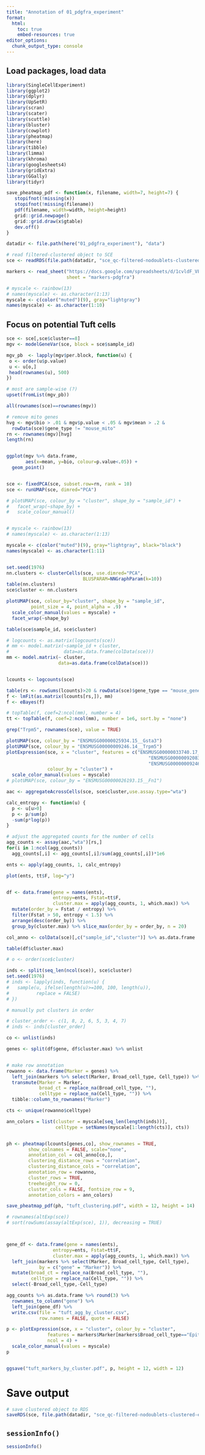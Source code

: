 ```yaml
---
title: "Annotation of 01_pdgfra_experiment"
format:
  html:
    toc: true
    embed-resources: true
editor_options: 
  chunk_output_type: console
---
```


## Load packages, load data

```r
library(SingleCellExperiment)
library(ggplot2)
library(dplyr)
library(UpSetR)
library(scran)
library(scater)
library(scuttle)
library(bluster)
library(cowplot)
library(pheatmap)
library(here)
library(tibble)
library(limma)
library(khroma)
library(googlesheets4)
library(gridExtra)
library(GGally)
library(tidyr)

save_pheatmap_pdf <- function(x, filename, width=7, height=7) {
   stopifnot(!missing(x))
   stopifnot(!missing(filename))
   pdf(filename, width=width, height=height)
   grid::grid.newpage()
   grid::grid.draw(x$gtable)
   dev.off()
}

datadir <- file.path(here("01_pdgfra_experiment"), "data")

# read filtered-clustered object to SCE
sce <- readRDS(file.path(datadir, "sce_qc-filtered-nodoublets-clustered-epithelial.rds"))

markers <- read_sheet("https://docs.google.com/spreadsheets/d/1cvldF_VFA7FYuChoR9a4SIpYcZ1aS80yThNT3iP4T00/edit#gid=1756474524",
                      sheet = "markers-pdgfra")

# myscale <- rainbow(13)
# names(myscale) <- as.character(1:13)
myscale <- c(color("muted")(9), gray="lightgray")
names(myscale) <- as.character(1:10)


```


## Focus on potential Tuft cells


```r

sce <- sce[,sce$cluster==8]
mgv <- modelGeneVar(sce, block = sce$sample_id)

mgv_pb  <- lapply(mgv$per.block, function(u) {
 o <- order(u$p.value)
 u <- u[o,]
 head(rownames(u), 500)
})

# most are sample-wise (?)
upset(fromList(mgv_pb))

all(rownames(sce)==rownames(mgv))

# remove mito genes
hvg <- mgv$bio > .01 & mgv$p.value < .05 & mgv$mean > .2 & 
  rowData(sce)$gene_type != "mouse_mito"
rn <- rownames(mgv)[hvg]
length(rn)


ggplot(mgv %>% data.frame,
       aes(x=mean, y=bio, colour=p.value<.05)) +
  geom_point()


sce <- fixedPCA(sce, subset.row=rn, rank = 10) 
sce <- runUMAP(sce, dimred="PCA")

# plotUMAP(sce, colour_by = "cluster", shape_by = "sample_id") + 
#   facet_wrap(~shape_by) +
#   scale_colour_manual()


# myscale <- rainbow(13)
# names(myscale) <- as.character(1:13)

myscale <- c(color("muted")(9), gray="lightgray", black="black")
names(myscale) <- as.character(1:11)


set.seed(1976)
nn.clusters <- clusterCells(sce, use.dimred="PCA",
                            BLUSPARAM=NNGraphParam(k=10))
table(nn.clusters)
sce$cluster <- nn.clusters

plotUMAP(sce, colour_by="cluster", shape_by = "sample_id",
         point_size = 4, point_alpha = .9) + 
  scale_color_manual(values = myscale) +
  facet_wrap(~shape_by)

table(sce$sample_id, sce$cluster)

# logcounts <- as.matrix(logcounts(sce))
# mm <- model.matrix(~sample_id + cluster, 
#                    data=as.data.frame(colData(sce)))
mm <- model.matrix(~ cluster, 
                   data=as.data.frame(colData(sce)))


lcounts <- logcounts(sce)

table(rs <- rowSums(lcounts)>20 & rowData(sce)$gene_type == "mouse_gene" )
f <- lmFit(as.matrix(lcounts[rs,]), mm)
f <- eBayes(f)

# topTable(f, coef=2:ncol(mm), number = 4)
tt <- topTable(f, coef=2:ncol(mm), number = 1e6, sort.by = "none")

grep("Trpm5", rownames(sce), value = TRUE)

plotUMAP(sce, colour_by = "ENSMUSG00000025934.15__Gsta3")
plotUMAP(sce, colour_by = "ENSMUSG00000009246.14__Trpm5")
plotExpression(sce, x = "cluster", features = c("ENSMUSG00000033740.17__St18",
                                                    "ENSMUSG00000092083.4__Kcnb2",
                                                    "ENSMUSG00000009246.14__Trpm5"),
               colour_by = "cluster") +
  scale_color_manual(values = myscale)
# plotUMAP(sce, colour_by = "ENSMUSG00000026193.15__Fn1")

aac <- aggregateAcrossCells(sce, sce$cluster,use.assay.type="wta")

calc_entropy <- function(u) {
  p <- u[u>0]
  p <- p/sum(p)
  -sum(p*log(p))
}

# adjust the aggregated counts for the number of cells
agg_counts <- assay(aac,"wta")[rs,]
for(i in 1:ncol(agg_counts))
  agg_counts[,i] <- agg_counts[,i]/sum(agg_counts[,i])*1e6

ents <- apply(agg_counts, 1, calc_entropy)

plot(ents, tt$F, log="y")


df <- data.frame(gene = names(ents), 
                 entropy=ents, Fstat=tt$F,
                 cluster.max = apply(agg_counts, 1, which.max)) %>%
  mutate(order_by = Fstat / entropy) %>%
  filter(Fstat > 50, entropy < 1.5) %>%
  arrange(desc(order_by)) %>%
  group_by(cluster.max) %>% slice_max(order_by = order_by, n = 20)

col_anno <- colData(sce)[,c("sample_id","cluster")] %>% as.data.frame

table(df$cluster.max)

# o <- order(sce$cluster)

inds <- split(seq_len(ncol(sce)), sce$cluster)
set.seed(1976)
# inds <- lapply(inds, function(u) {
#   sample(u, ifelse(length(u)>=100, 100, length(u)),
#          replace = FALSE)
# })

# manually put clusters in order

# cluster_order <- c(1, 8, 2, 6, 5, 3, 4, 7)
# inds <- inds[cluster_order]

co <- unlist(inds)

genes <- split(df$gene, df$cluster.max) %>% unlist


# make row annotation
rowanno <- data.frame(Marker = genes) %>% 
  left_join(markers %>% select(Marker, Broad_cell_type, Cell_type)) %>%
  transmute(Marker = Marker,
            broad_ct = replace_na(Broad_cell_type, ""),
            celltype = replace_na(Cell_type, "")) %>%
  tibble::column_to_rownames("Marker")

cts <- unique(rowanno$celltype)

ann_colors = list(cluster = myscale[seq_len(length(inds))],
                  celltype = setNames(myscale[1:length(cts)], cts))


ph <- pheatmap(lcounts[genes,co], show_rownames = TRUE,
        show_colnames = FALSE, scale="none",
        annotation_col = col_anno[co,],
        clustering_distance_rows = "correlation",
        clustering_distance_cols = "correlation",
        annotation_row = rowanno,
        cluster_rows = TRUE,
        treeheight_row = 0,
        cluster_cols = FALSE, fontsize_row = 9,
        annotation_colors = ann_colors)

save_pheatmap_pdf(ph, "tuft_clustering.pdf", width = 12, height = 14)

# rownames(altExp(sce))
# sort(rowSums(assay(altExp(sce), 1)), decreasing = TRUE)



gene_df <- data.frame(gene = names(ents), 
                 entropy=ents, Fstat=tt$F,
                 cluster.max = apply(agg_counts, 1, which.max)) %>%
  left_join(markers %>% select(Marker, Broad_cell_type, Cell_type),
            by = c("gene" = "Marker")) %>%
  mutate(broad_ct = replace_na(Broad_cell_type, ""),
         celltype = replace_na(Cell_type, "")) %>%
  select(-Broad_cell_type,-Cell_type)

agg_counts %>% as.data.frame %>% round(3) %>%
  rownames_to_column("gene") %>%
  left_join(gene_df) %>%
  write.csv(file = "tuft_agg_by_cluster.csv", 
            row.names = FALSE, quote = FALSE)

p <- plotExpression(sce, x = "cluster", colour_by = "cluster",
               features = markers$Marker[markers$Broad_cell_type=="Epithelial"],
               ncol = 4) +
  scale_color_manual(values = myscale)
p


ggsave("tuft_markers_by_cluster.pdf", p, height = 12, width = 12)

```



# Save output

```r
# save clustered object to RDS
saveRDS(sce, file.path(datadir, "sce_qc-filtered-nodoublets-clustered-epithelial-tuft.rds"))
```


## `sessionInfo()`

```r
sessionInfo()
```

